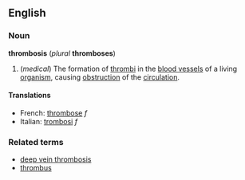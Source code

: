==English==
===Noun===
'''thrombosis''' (''plural'' '''thromboses''')

#(''medical'') The formation of [[thrombus|thrombi]] in the [[blood vessel]]s of a living [[organism]], causing [[obstruction]] of the [[circulation]].

====Translations====
*French: [[thrombose]] ''f''
*Italian: [[trombosi]] ''f''

===Related terms===
*[[deep vein thrombosis]]
*[[thrombus]]